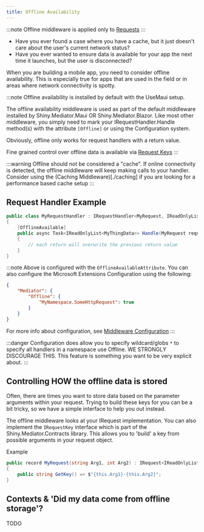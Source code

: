 ```yaml
---
title: Offline Availability
---
```


:::note
Offline middleware is applied only to [Requests](../requests)
:::

* Have you ever found a case where you have a cache, but it just doesn't care about the user's current network status?  
* Have you ever wanted to ensure data is available for your app the next time it launches, but the user is disconnected?

When you are building a mobile app, you need to consider offline availability.  This is especially true for apps that
are used in the field or in areas where network connectivity is spotty.  

:::note
Offline availability is installed by default with the UseMaui setup.

The offline availability middleware is used as part of the default middleware installed by Shiny.Mediator.Maui OR Shiny.Mediator.Blazor.  Like most
other middleware, you simply need to mark your IRequestHandler.Handle method(s) with the attribute `[Offline]` or using the Configuration system.

Obviously, offline only works for request handlers with a return value.

Fine grained control over offline data is available via [Request Keys](../requestkeys)
:::

:::warning
Offline should not be considered a "cache".  If online connectivity is detected, the offline middleware will keep making calls to your handler.  Consider using the (Caching Middleware)[./caching] if you are
looking for a performance based cache setup
:::

## Request Handler Example

```csharp
public class MyRequestHandler : IRequestHandler<MyRequest, IReadOnlyList<MyThingData>>
{
    [OfflineAvailable]
    public async Task<IReadOnlyList<MyThingData>> Handle(MyRequest request, CancellationToken cancellationToken)
    {
        // each return will overwrite the previous return value
    }
}
```

:::note
Above is configured with the `OfflineAvailableAttribute`.  You can also configure the Microsoft Extensions Configuration using the following:

```json
{
    "Mediator": {
        "Offline": {
            "MyNamespace.SomeHttpRequest": true
        }
    }
}
```

For more info about configuration, see [Middleware Configuration](./)
:::

:::danger
Configuration does allow you to specify wildcard/globs `*` to specify all handlers in a namespace use Offline. 
WE STRONGLY DISCOURAGE THIS.  This feature is something you want to be very explicit about.
:::

## Controlling HOW the offline data is stored

Often, there are times you want to store data based on the parameter arguments within your request.  Trying to build these keys for you
can be a bit tricky, so we have a simple interface to help you out instead.

The offline middleware looks at your IRequest implementation.  You can also implement the `IRequestKey` interface which is part
of the Shiny.Mediator.Contracts library.  This allows you to 'build' a key from possible arguments in your request object.

Example
```csharp
public record MyRequest(string Arg1, int Arg2) : IRequest<IReadOnlyList<MyThingData>>, IRequestKey
{
    public string GetKey() => $"{this.Arg1}-{this.Arg2}";
}
```

## Contexts & 'Did my data come from offline storage'?
TODO